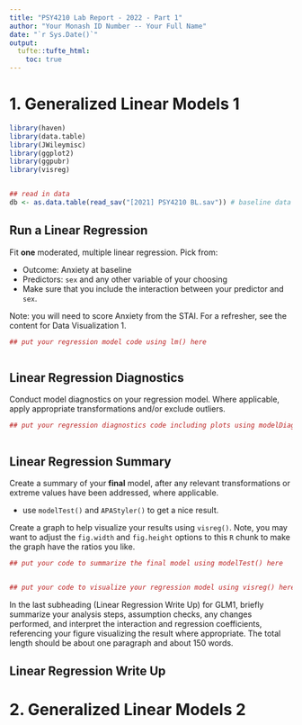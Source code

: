```yaml
---
title: "PSY4210 Lab Report - 2022 - Part 1"
author: "Your Monash ID Number -- Your Full Name"
date: "`r Sys.Date()`"
output:
  tufte::tufte_html: 
    toc: true
---
```


# 1. Generalized Linear Models 1


```r

library(haven)
library(data.table)
library(JWileymisc)
library(ggplot2)
library(ggpubr)
library(visreg)


## read in data
db <- as.data.table(read_sav("[2021] PSY4210 BL.sav")) # baseline data

```

## Run a Linear Regression

Fit **one** moderated, multiple linear regression. Pick from:

- Outcome: Anxiety at baseline
- Predictors: `sex` and any other variable of your choosing
- Make sure that you include the interaction between your predictor and `sex`.

Note: you will need to score Anxiety from the STAI. For a
refresher, see the content for Data Visualization 1.

```r

## put your regression model code using lm() here



```

## Linear Regression Diagnostics

Conduct model diagnostics on your regression model. Where applicable,
apply appropriate transformations and/or exclude outliers.

```r

## put your regression diagnostics code including plots using modelDiagnostics() here



```


## Linear Regression Summary

Create a summary of your **final** model, after any relevant
transformations or extreme values have been addressed, where
applicable.

- use `modelTest()` and `APAStyler()` to get a nice result.

Create a graph to help visualize your results using `visreg()`.
Note, you may want to adjust the `fig.width` and `fig.height` options
to this `R` chunk to make the graph have the ratios you like.

```r

## put your code to summarize the final model using modelTest() here


## put your code to visualize your regression model using visreg() here


```

In the last subheading (Linear Regression Write Up) for GLM1, briefly
summarize your analysis steps, assumption checks, any changes
performed, and interpret the interaction and regression coefficients,
referencing your figure visualizing the result where appropriate. 
The total length should be about one paragraph and about 150 words.

## Linear Regression Write Up




# 2. Generalized Linear Models 2



